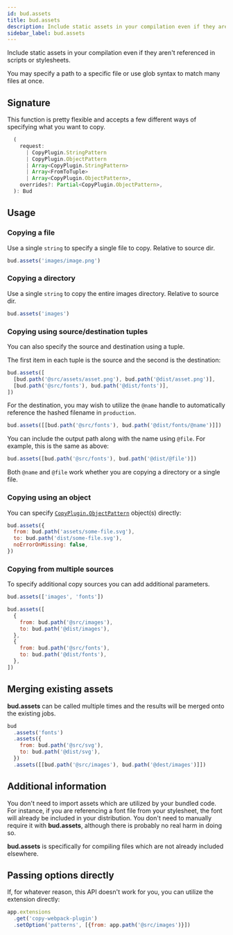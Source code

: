 ```yaml
---
id: bud.assets
title: bud.assets
description: Include static assets in your compilation even if they aren't referenced in scripts or stylesheets.
sidebar_label: bud.assets
---
```


Include static assets in your compilation even if they aren't referenced in scripts or stylesheets.

You may specify a path to a specific file or use glob syntax to match many files at once.

## Signature

This function is pretty flexible and accepts a few different ways of specifying what you want to copy.

```ts title='bud.config.js'
  (
    request:
      | CopyPlugin.StringPattern
      | CopyPlugin.ObjectPattern
      | Array<CopyPlugin.StringPattern>
      | Array<FromToTuple>
      | Array<CopyPlugin.ObjectPattern>,
    overrides?: Partial<CopyPlugin.ObjectPattern>,
  ): Bud
```

## Usage

### Copying a file

Use a single `string` to specify a single file to copy. Relative to source dir.

```js title='bud.config.js'
bud.assets('images/image.png')
```

### Copying a directory

Use a single `string` to copy the entire images directory. Relative to source dir.

```js title='bud.config.js'
bud.assets('images')
```

### Copying using source/destination tuples

You can also specify the source and destination using a tuple.

The first item in each tuple is the source and the second is the destination:

```js title='bud.config.js'
bud.assets([
  [bud.path('@src/assets/asset.png'), bud.path('@dist/asset.png')],
  [bud.path('@src/fonts'), bud.path('@dist/fonts')],
])
```

For the destination, you may wish to utilize the `@name` handle to automatically reference the hashed filename in `production`.

```js title='bud.config.js'
bud.assets([[bud.path('@src/fonts'), bud.path('@dist/fonts/@name')]])
```

You can include the output path along with the name using `@file`. For example, this is the same as above:

```js title='bud.config.js'
bud.assets([bud.path('@src/fonts'), bud.path('@dist/@file')])
```

Both `@name` and `@file` work whether you are copying a directory or a single file.

### Copying using an object

You can specify [`CopyPlugin.ObjectPattern`](https://github.com/webpack-contrib/copy-webpack-plugin#patterns) object(s) directly:

```js title='bud.config.js'
bud.assets({
  from: bud.path('assets/some-file.svg'),
  to: bud.path('dist/some-file.svg'),
  noErrorOnMissing: false,
})
```

### Copying from multiple sources

To specify additional copy sources you can add additional parameters.

```ts title='bud.config.mjs'
bud.assets(['images', 'fonts'])
```

```js title='bud.config.mjs'
bud.assets([
  {
    from: bud.path('@src/images'),
    to: bud.path('@dist/images'),
  },
  {
    from: bud.path('@src/fonts'),
    to: bud.path('@dist/fonts'),
  },
])
```

## Merging existing assets

**bud.assets** can be called multiple times and the results will be merged onto the existing jobs.

```js title='bud.config.mjs'
bud
  .assets('fonts')
  .assets({
    from: bud.path('@src/svg'),
    to: bud.path('@dist/svg'),
  })
  .assets([[bud.path('@src/images'), bud.path('@dest/images')]])
```

## Additional information

You don't need to import assets which are utilized by your bundled code. For instance,
if you are referencing a font file from your stylesheet, the font will already be included
in your distribution. You don't need to manually require it with **bud.assets**, although
there is probably no real harm in doing so.

**bud.assets** is specifically for compiling files which are not already included elsewhere.

## Passing options directly

If, for whatever reason, this API doesn't work for you, you can utilize the extension directly:

```js title="bud.config.js"
app.extensions
  .get('copy-webpack-plugin')
  .setOption('patterns', [{from: app.path('@src/images')}])
```
